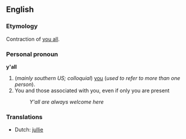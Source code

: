 ==English==
===Etymology===
Contraction of [[you all]].

===Personal pronoun===
'''y'all'''

#(''mainly southern US; colloquial'') [[you]] (''used to refer to more than one person'').
# You and those associated with you, even if only you are present
#: ''Y'all are always welcome here''

=== Translations ===

*Dutch: [[jullie]]